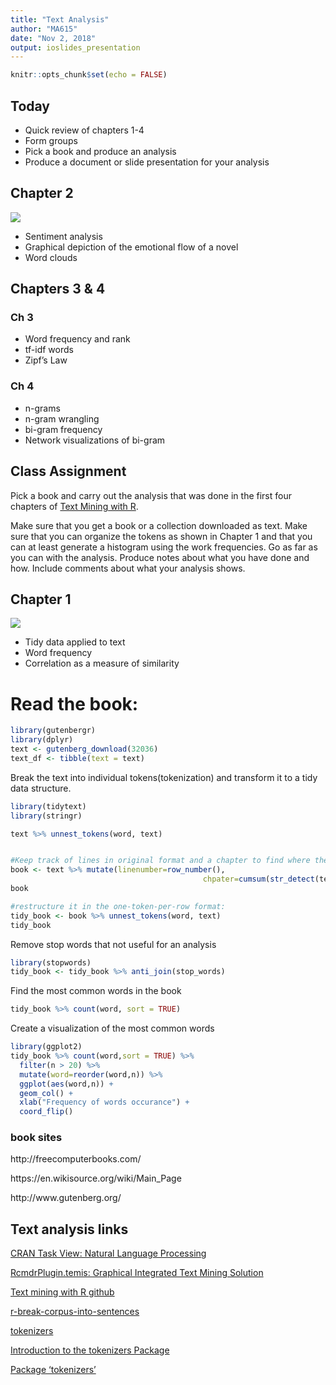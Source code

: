 ```yaml
---
title: "Text Analysis"
author: "MA615"
date: "Nov 2, 2018"
output: ioslides_presentation
---
```


```r
knitr::opts_chunk$set(echo = FALSE)
```

## Today  

 * Quick review of chapters 1-4  
 * Form groups  
 * Pick a book and produce an analysis  
 * Produce a document or slide presentation for your analysis  



## Chapter 2  


![](tidy-text-mining-master/images/tidyflow-ch2a.png)  


\vspace{.1inch}  
* Sentiment analysis  
* Graphical depiction of the emotional flow of a novel  
* Word clouds  

## Chapters 3 & 4

### Ch 3

* Word frequency and rank
* tf-idf words
* Zipf's Law


### Ch 4  

* n-grams  
* n-gram wrangling  
* bi-gram frequency  
* Network visualizations of bi-gram  


## Class Assignment

Pick a book and carry out the analysis that was done in the first four chapters of 
[Text Mining with R](https://www.tidytextmining.com/tidytext.html).

Make sure that you get a book or a collection downloaded as text.  Make sure that you can organize the tokens as shown in Chapter 1 and that you can at least generate a histogram using the work frequencies.  Go as far as you can with the analysis.  Produce notes about what you have done and how.  Include comments about what your analysis shows.

## Chapter 1  

![](tidy-text-mining-master/images/tidyflow1a.png)  

* Tidy data applied to text  
* Word frequency  
* Correlation as a measure of similarity  

# Read the book: <The Unprotected Species>
```r
library(gutenbergr)
library(dplyr)
text <- gutenberg_download(32036)
text_df <- tibble(text = text)
```

Break the text into individual tokens(tokenization) and transform it to a tidy data structure.
```r
library(tidytext)
library(stringr)

text %>% unnest_tokens(word, text)


#Keep track of lines in original format and a chapter to find where these chapters are:
book <- text %>% mutate(linenumber=row_number(),
                                           chpater=cumsum(str_detect(text, regex("^(?=[MDCLXVI])M*(C[MD]|D?C{0,3})(X[CL]|L?X{0,3})(I[XV]|V?I{0,3})$", ignore_case = TRUE))))
book

#restructure it in the one-token-per-row format:
tidy_book <- book %>% unnest_tokens(word, text)
tidy_book
```

Remove stop words that not useful for an analysis
```r
library(stopwords)
tidy_book <- tidy_book %>% anti_join(stop_words)
```
Find the most common words in the book
```r
tidy_book %>% count(word, sort = TRUE)
```

Create a visualization of the most common words
```r
library(ggplot2)
tidy_book %>% count(word,sort = TRUE) %>%
  filter(n > 20) %>%
  mutate(word=reorder(word,n)) %>%
  ggplot(aes(word,n)) +
  geom_col() +
  xlab("Frequency of words occurance") +
  coord_flip()
```



### book sites

http://freecomputerbooks.com/

https://en.wikisource.org/wiki/Main_Page

http://www.gutenberg.org/


## Text analysis links   


[CRAN Task View: Natural Language Processing](https://cran.r-project.org/web/views/NaturalLanguageProcessing.html)


[RcmdrPlugin.temis: Graphical Integrated Text Mining Solution](https://cran.r-project.org/web/packages/RcmdrPlugin.temis/index.html)

[Text mining with R github](https://github.com/dgrtwo/tidy-text-mining)


[r-break-corpus-into-sentences](https://stackoverflow.com/questions/18712878/r-break-corpus-into-sentences)

[tokenizers](https://cran.r-project.org/web/packages/tokenizers/README.html)


[Introduction to the tokenizers Package](https://cran.r-project.org/web/packages/tokenizers/vignettes/introduction-to-tokenizers.html)



[Package ‘tokenizers’](https://cran.r-project.org/web/packages/tokenizers/tokenizers.pdf)












